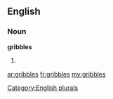 ==English==

===Noun===
'''gribbles'''

# {{plural of|[[gribble]]}}

[[Category:English plurals]]

[[ar:gribbles]]
[[fr:gribbles]]
[[my:gribbles]]